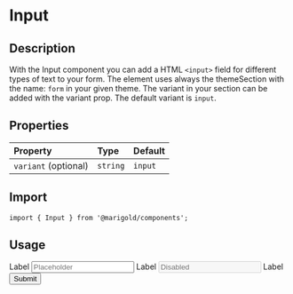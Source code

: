 
<Meta title="Components/Form/Input" />

# Input

## Description

With the Input component you can add a HTML `<input>` field for different types of text to your form.
The element uses always the themeSection with the name: `form` in your given theme. The variant in your section can be added with the variant prop. The default variant is `input`.

## Properties

| Property             | Type     | Default |
| :------------------- | :------- | :------ |
| `variant` (optional) | `string` | `input` |

## Import

```tsx
import { Input } from '@marigold/components';
```

## Usage

<Canvas>
  <Story name="Input">
    <div>
      <Label htmlFor="input">
        Label
        <Input id="input" placeholder="Placeholder" />
      </Label>
      <Label htmlFor="input2">
        Label
        <Input id="input2" placeholder="Disabled" disabled />
      </Label>
      <Label htmlFor="input3">
        Label
        <Input id="input2" type="submit" />
      </Label>
    </div>
  </Story>
</Canvas>
